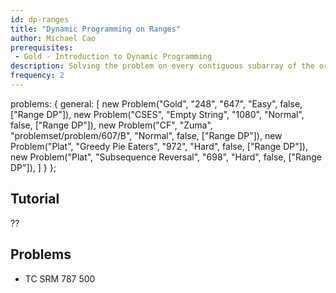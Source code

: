```yaml
---
id: dp-ranges
title: "Dynamic Programming on Ranges"
author: Michael Cao
prerequisites: 
 - Gold - Introduction to Dynamic Programming
description: Solving the problem on every contiguous subarray of the original array.
frequency: 2
---
```



  problems: {
    general: [
      new Problem("Gold", "248", "647", "Easy", false, ["Range DP"]),
      new Problem("CSES", "Empty String", "1080", "Normal", false, ["Range DP"]),
      new Problem("CF", "Zuma", "problemset/problem/607/B", "Normal", false, ["Range DP"]),
      new Problem("Plat", "Greedy Pie Eaters", "972", "Hard", false, ["Range DP"]),
      new Problem("Plat", "Subsequence Reversal", "698", "Hard", false, ["Range DP"]),
    ]
  }
};

## Tutorial

??

## Problems

<Problems problems={metadata.problems.general} />

 * TC SRM 787 500
